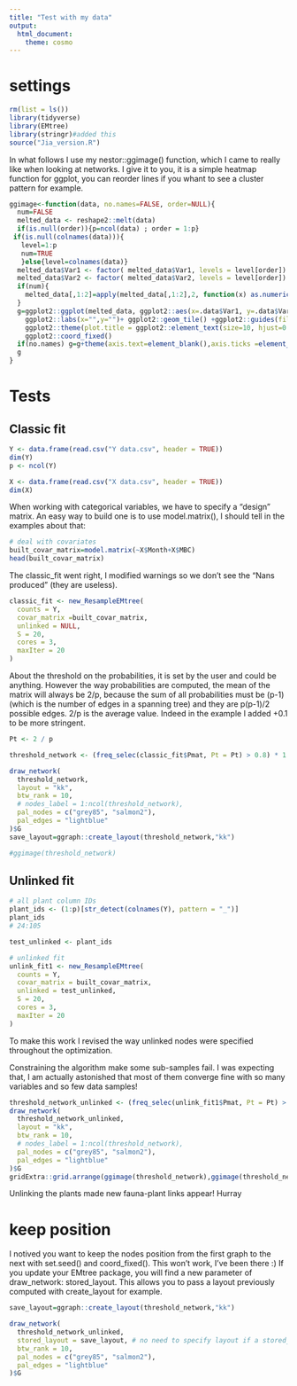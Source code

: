 ```yaml
---
title: "Test with my data"
output:
  html_document:
    theme: cosmo
---
```


# settings

```r
rm(list = ls())
library(tidyverse)
library(EMtree)
library(stringr)#added this
source("Jia_version.R")
```

In what follows I use my nestor::ggimage() function, which I came to really like when looking at networks. I give it to you, it is a simple heatmap function for ggplot, you can reorder lines if you whant to see a cluster pattern for example.

```r
ggimage<-function(data, no.names=FALSE, order=NULL){
  num=FALSE
  melted_data <- reshape2::melt(data)
  if(is.null(order)){p=ncol(data) ; order = 1:p}
 if(is.null(colnames(data))){
   level=1:p
   num=TRUE
   }else{level=colnames(data)}
  melted_data$Var1 <- factor( melted_data$Var1, levels = level[order])
  melted_data$Var2 <- factor( melted_data$Var2, levels = level[order])
  if(num){
    melted_data[,1:2]=apply(melted_data[,1:2],2, function(x) as.numeric(as.character(x)))
  }
  g=ggplot2::ggplot(melted_data, ggplot2::aes(x=.data$Var1, y=.data$Var2, fill=.data$value)) + ggplot2::theme_light()+
    ggplot2::labs(x="",y="")+ ggplot2::geom_tile() +ggplot2::guides(fill=FALSE)+
    ggplot2::theme(plot.title = ggplot2::element_text(size=10, hjust=0.5))+
    ggplot2::coord_fixed()
  if(no.names) g=g+theme(axis.text=element_blank(),axis.ticks =element_blank())
  g
}
```

# Tests
## Classic fit
```r
Y <- data.frame(read.csv("Y data.csv", header = TRUE))
dim(Y)
p <- ncol(Y)

X <- data.frame(read.csv("X data.csv", header = TRUE))
dim(X)
```
When working with categorical variables, we have to specify a "design" matrix. An easy way to build one is to use model.matrix(), I should tell in the examples about that:
```r
# deal with covariates
built_covar_matrix=model.matrix(~X$Month+X$MBC)
head(built_covar_matrix)
```

The classic_fit went right, I modified warnings so we don't see the "Nans produced" (they are useless).
```r
classic_fit <- new_ResampleEMtree(
  counts = Y,
  covar_matrix =built_covar_matrix, 
  unlinked = NULL,
  S = 20,
  cores = 3,
  maxIter = 20
)

```

About the threshold on the probabilities, it is set by the user and could be anything. However the way probabilities are computed, the mean of the matrix will always be 2/p, because the sum of all probabilities must be (p-1) (which is the number of edges in a spanning tree) and they are p(p-1)/2 possible edges.  2/p is the average value. Indeed in the example I added +0.1 to be more stringent.
```r
Pt <- 2 / p

threshold_network <- (freq_selec(classic_fit$Pmat, Pt = Pt) > 0.8) * 1

draw_network(
  threshold_network,
  layout = "kk",
  btw_rank = 10,
  # nodes_label = 1:ncol(threshold_network),
  pal_nodes = c("grey85", "salmon2"),
  pal_edges = "lightblue"
)$G 
save_layout=ggraph::create_layout(threshold_network,"kk")

#ggimage(threshold_network)
```

## Unlinked fit

```r
# all plant column IDs
plant_ids <- (1:p)[str_detect(colnames(Y), pattern = "_")]
plant_ids
# 24:105

test_unlinked <- plant_ids

# unlinked fit
unlink_fit1 <- new_ResampleEMtree(
  counts = Y,
  covar_matrix = built_covar_matrix,
  unlinked = test_unlinked,
  S = 20,
  cores = 3,
  maxIter = 20
)
```
To make this work I revised the way unlinked nodes were specified throughout the optimization.

Constraining the algorithm make some sub-samples fail. I was expecting that, I am actually astonished that most of them converge fine with so many variables and so few data samples!

```r
threshold_network_unlinked <- (freq_selec(unlink_fit1$Pmat, Pt = Pt) > 0.8) * 1
draw_network(
  threshold_network_unlinked,
  layout = "kk",
  btw_rank = 10,
  # nodes_label = 1:ncol(threshold_network),
  pal_nodes = c("grey85", "salmon2"),
  pal_edges = "lightblue"
)$G 
gridExtra::grid.arrange(ggimage(threshold_network),ggimage(threshold_network_unlinked),ncol=2)
```

Unlinking the plants made new fauna-plant links appear! Hurray

# keep position 

I notived you want to keep the nodes position from the first graph to the next with set.seed() and coord_fixed(). This won't work, I've been there :) If you update your EMtree package, you will find a new parameter of draw_network: stored_layout. This allows you to pass a layout previously computed with create_layout for example. 
```r
save_layout=ggraph::create_layout(threshold_network,"kk")

draw_network(
  threshold_network_unlinked,
  stored_layout = save_layout, # no need to specify layout if a stored_layout is provided
  btw_rank = 10, 
  pal_nodes = c("grey85", "salmon2"),
  pal_edges = "lightblue"
)$G
```


